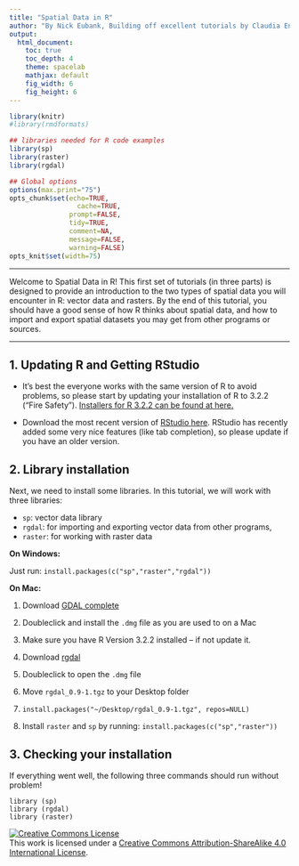 ```yaml
---
title: "Spatial Data in R"
author: "By Nick Eubank, Building off excellent tutorials by Claudia Engel"
output:
  html_document:
    toc: true
    toc_depth: 4
    theme: spacelab
    mathjax: default
    fig_width: 6
    fig_height: 6
---
```


```r
library(knitr)
#library(rmdformats)

## libraries needed for R code examples
library(sp)
library(raster)
library(rgdal)

## Global options
options(max.print="75")
opts_chunk$set(echo=TRUE,
	             cache=TRUE,
               prompt=FALSE,
               tidy=TRUE,
               comment=NA,
               message=FALSE,
               warning=FALSE)
opts_knit$set(width=75)

```

***

Welcome to Spatial Data in R! This first set of tutorials (in three parts) is designed to provide an introduction to the two types of spatial data you will encounter in R: vector data and rasters. By the end of this tutorial, you should have a good sense of how R thinks about spatial data, and how to import and export spatial datasets you may get from other programs or sources.

***

## 1. Updating R and Getting RStudio

* It's best the everyone works with the same version of R to avoid problems, so please start by updating your installation of R to 3.2.2 ("Fire Safety"). [Installers for R 3.2.2 can be found at here.](http://cran.cnr.berkeley.edu/)

* Download the most recent version of [RStudio here](https://www.rstudio.com/products/rstudio/download/). RStudio has recently added some very nice features (like tab completion), so please update if you have an older version. 


## 2. Library installation

Next, we need to install some libraries. In this tutorial, we will work with three libraries: 

* `sp`: vector data library
* `rgdal`: for importing and exporting vector data from other programs, 
* `raster`: for working with raster data


__On Windows:__

Just run: `install.packages(c("sp","raster","rgdal"))`

__On Mac:__

1. Download [GDAL complete](http://www.kyngchaos.com/files/software/frameworks/GDAL_Complete-1.11.dmg)

2. Doubleclick and install the `.dmg` file as you are used to on a Mac

3. Make sure you have R Version 3.2.2 installed -- if not update it.

4. Download [rgdal](http://www.kyngchaos.com/files/software/frameworks/rgdal-0.9.1-1.dmg)  

5. Doubleclick to open the `.dmg` file

6. Move `rgdal_0.9-1.tgz` to your Desktop folder

7. `install.packages("~/Desktop/rgdal_0.9-1.tgz", repos=NULL)`

8. Install `raster` and `sp` by running: `install.packages(c("sp","raster"))`

## 3. Checking your installation 

If everything went well, the following three commands should run without problem!

    library (sp)
    library (rgdal)
    library (raster)


<a rel="license" href="http://creativecommons.org/licenses/by-sa/4.0/"><img alt="Creative Commons License" style="border-width:0" src="https://i.creativecommons.org/l/by-sa/4.0/88x31.png" /></a><br />This work is licensed under a <a rel="license" href="http://creativecommons.org/licenses/by-sa/4.0/">Creative Commons Attribution-ShareAlike 4.0 International License</a>.
    